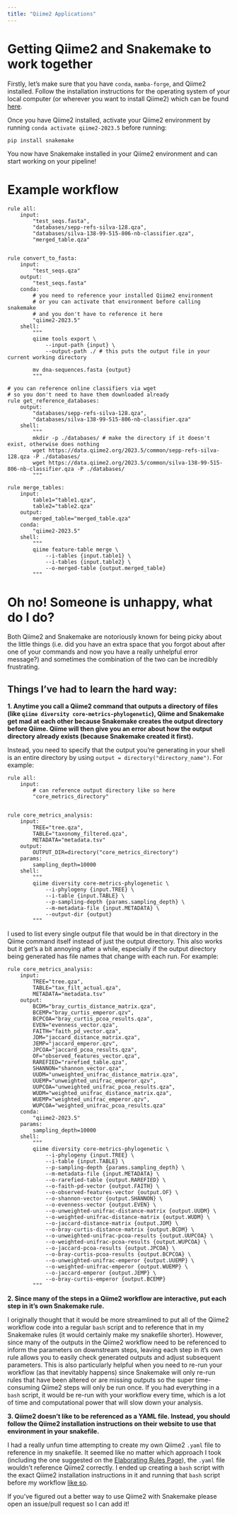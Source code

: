 ```yaml
---
title: "Qiime2 Applications"
---
```


# Getting Qiime2 and Snakemake to work together 
Firstly, let's make sure that you have `conda`, `mamba-forge`, and Qiime2 installed. Follow the installation instructions for the operating system of your local computer (or wherever you want to install Qiime2) which can be found [here](https://docs.qiime2.org/2023.5/install/native/).

Once you have Qiime2 installed, activate your Qiime2 environment by running `conda activate qiime2-2023.5` before running:

```
pip install snakemake
```

You now have Snakemake installed in your Qiime2 environment and can start working on your pipeline!

# Example workflow
```snakemake
rule all:
    input:
        "test_seqs.fasta",
        "databases/sepp-refs-silva-128.qza",
        "databases/silva-138-99-515-806-nb-classifier.qza",
        "merged_table.qza"


rule convert_to_fasta:
    input:
        "test_seqs.qza"
    output:
        "test_seqs.fasta"
    conda:
        # you need to reference your installed Qiime2 environment
        # or you can activate that environment before calling snakemake 
        # and you don't have to reference it here 
        "qiime2-2023.5"
    shell:
        """
        qiime tools export \
            --input-path {input} \
            --output-path ./ # this puts the output file in your current working directory
        
        mv dna-sequences.fasta {output}
        """ 

# you can reference online classifiers via wget 
# so you don't need to have them downloaded already
rule get_reference_databases:
    output:
        "databases/sepp-refs-silva-128.qza",
        "databases/silva-138-99-515-806-nb-classifier.qza"
    shell:
        """
        mkdir -p ./databases/ # make the directory if it doesn't exist, otherwise does nothing 
        wget https://data.qiime2.org/2023.5/common/sepp-refs-silva-128.qza -P ./databases/
        wget https://data.qiime2.org/2023.5/common/silva-138-99-515-806-nb-classifier.qza -P ./databases/
        """

rule merge_tables:
    input:
        table1="table1.qza",
        table2="table2.qza"
    output:
        merged_table="merged_table.qza"
    conda:
        "qiime2-2023.5"
    shell:
        """
        qiime feature-table merge \
            --i-tables {input.table1} \
            --i-tables {input.table2} \
            --o-merged-table {output.merged_table}
        """
```

# Oh no! Someone is unhappy, what do I do?
Both Qiime2 and Snakemake are notoriously known for being picky about the little things (i.e. did you have an extra space that you forgot about after one of your commands and now you have a really unhelpful error message?) and sometimes the combination of the two can be incredibly frustrating.

## Things I've had to learn the hard way:
**1. Anytime you call a Qiime2 command that outputs a directory of files (like `qiime diversity core-metrics-phylogenetic`), Qiime and Snakemake get mad at each other because Snakemake creates the output directory before Qiime. Qiime will then give you an error about how the output directory already exists (because Snakemake created it first).**

Instead, you need to specify that the output you're generating in your shell is an entire directory by using `output = directory("directory_name")`. For example:

```snakemake
rule all:
    input:
        # can reference output directory like so here
        "core_metrics_directory"


rule core_metrics_analysis:
    input:
        TREE="tree.qza",
        TABLE="taxonomy_filtered.qza",
        METADATA="metadata.tsv"
    output:
        OUTPUT_DIR=directory("core_metrics_directory")
    params:
        sampling_depth=10000
    shell:
        """
        qiime diversity core-metrics-phylogenetic \
            --i-phylogeny {input.TREE} \
            --i-table {input.TABLE} \
            --p-sampling-depth {params.sampling_depth} \
            --m-metadata-file {input.METADATA} \
            --output-dir {output} 
        """

```

I used to list every single output file that would be in that directory in the Qiime command itself instead of just the output directory. This also works but it get's a bit annoying after a while, especially if the output directory being generated has file names that change with each run. For example:
   
```snakemake
rule core_metrics_analysis:
    input:
        TREE="tree.qza",
        TABLE="tax_filt_actual.qza",
        METADATA="metadata.tsv"
    output:
        BCDM="bray_curtis_distance_matrix.qza",
        BCEMP="bray_curtis_emperor.qzv",
        BCPCOA="bray_curtis_pcoa_results.qza",
        EVEN="evenness_vector.qza",
        FAITH="faith_pd_vector.qza",
        JDM="jaccard_distance_matrix.qza",
        JEMP="jaccard_emperor.qzv",
        JPCOA="jaccard_pcoa_results.qza",
        OF="observed_features_vector.qza",
        RAREFIED="rarefied_table.qza",
        SHANNON="shannon_vector.qza",
        UUDM="unweighted_unifrac_distance_matrix.qza",
        UUEMP="unweighted_unifrac_emperor.qzv",
        UUPCOA="unweighted_unifrac_pcoa_results.qza",
        WUDM="weighted_unifrac_distance_matrix.qza",
        WUEMP="weighted_unifrac_emperor.qzv",
        WUPCOA="weighted_unifrac_pcoa_results.qza"
    conda:
        "qiime2-2023.5"
    params:
        sampling_depth=10000
    shell:
        """
        qiime diversity core-metrics-phylogenetic \
            --i-phylogeny {input.TREE} \
            --i-table {input.TABLE} \
            --p-sampling-depth {params.sampling_depth} \
            --m-metadata-file {input.METADATA} \
            --o-rarefied-table {output.RAREFIED} \
            --o-faith-pd-vector {output.FAITH} \
            --o-observed-features-vector {output.OF} \
            --o-shannon-vector {output.SHANNON} \
            --o-evenness-vector {output.EVEN} \
            --o-unweighted-unifrac-distance-matrix {output.UUDM} \
            --o-weighted-unifrac-distance-matrix {output.WUDM} \
            --o-jaccard-distance-matrix {output.JDM} \
            --o-bray-curtis-distance-matrix {output.BCDM} \
            --o-unweighted-unifrac-pcoa-results {output.UUPCOA} \
            --o-weighted-unifrac-pcoa-results {output.WUPCOA} \
            --o-jaccard-pcoa-results {output.JPCOA} \
            --o-bray-curtis-pcoa-results {output.BCPCOA} \
            --o-unweighted-unifrac-emperor {output.UUEMP} \
            --o-weighted-unifrac-emperor {output.WUEMP} \
            --o-jaccard-emperor {output.JEMP} \
            --o-bray-curtis-emperor {output.BCEMP}
        """
```

**2. Since many of the steps in a Qiime2 workflow are interactive, put each step in it's own Snakemake rule.**

I originally thought that it would be more streamlined to put all of the Qiime2 workflow code into a regular `bash` script and to reference that in my Snakemake rules (it would certainly make my snakefile shorter). However, since many of the outputs in the Qiime2 workflow need to be referenced to inform the parameters on downstream steps, leaving each step in it's own rule allows you to easily check generated outputs and adjust subsequent parameters. This is also particularly helpful when you need to re-run your workflow (as that inevitably happens) since Snakemake will only re-run rules that have been altered or are missing outputs so the super time-consuming Qiime2 steps will only be run once. If you had everything in a `bash` script, it would be re-run with your workflow every time, which is a lot of time and computational power that will slow down your analysis.

**3. Qiime2 doesn't like to be referenced as a YAML file. Instead, you should follow the Qiime2 installation instructions on their website to use that environment in your snakefile.**

I had a really unfun time attempting to create my own Qiime2 `.yaml` file to reference in my snakefile. It seemed like no matter which approach I took (including the one suggested on the [Elaborating Rules Page](https://sterrettjd.github.io/Effective-Snakemake-HPC/quarto/Elaborating-rules.html#using-conda-environment-yaml-recommended)), the `.yaml` file wouldn't reference Qiime2 correctly. I ended up creating a `bash` script with the exact Qiime2 installation instructions in it and running that `bash` script before my workflow [like so](https://sterrettjd.github.io/Effective-Snakemake-HPC/quarto/Elaborating-rules.html#combining-use-of-conda-environment-name-and-yaml-files).

If you've figured out a better way to use Qiime2 with Snakemake please open an issue/pull request so I can add it! 
